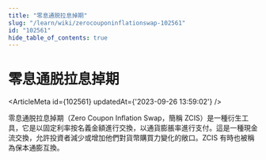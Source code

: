 ```yaml
---
title: "零息通脱拉息掉期"
slug: "/learn/wiki/zerocouponinflationswap-102561"
id: "102561"
hide_table_of_contents: true
---
```



# 零息通脱拉息掉期

<ArticleMeta id={102561} updatedAt={'2023-09-26 13:59:02'} />
<div className='border-solid border-b border-t-0 my-4 border-[var(--ifm-color-gray-300)]' />

零息通脱拉息掉期（Zero Coupon Inflation Swap，簡稱 ZCIS）是一種衍生工具，它是以固定利率按名義金額進行交換，以通貨膨脹率進行支付。這是一種現金流交換，允許投資者減少或增加他們對貨幣購買力變化的敞口。ZCIS 有時也被稱為保本通膨互換。

